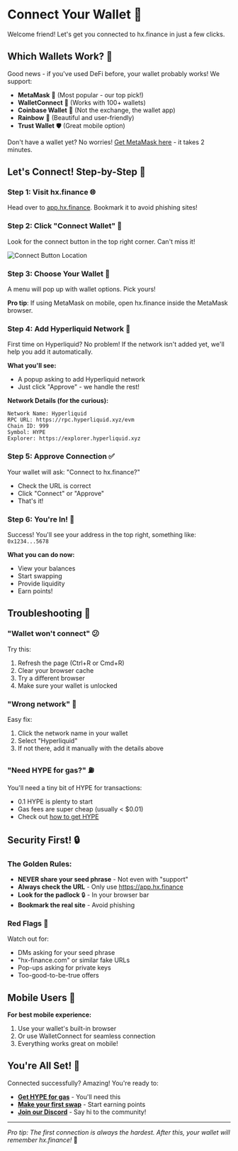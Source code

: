 # Connect Your Wallet 🔗

Welcome friend! Let's get you connected to hx.finance in just a few clicks.

## Which Wallets Work? 🦊

Good news - if you've used DeFi before, your wallet probably works! We support:

- **MetaMask** 🦊 (Most popular - our top pick!)
- **WalletConnect** 🔵 (Works with 100+ wallets)
- **Coinbase Wallet** 💙 (Not the exchange, the wallet app)
- **Rainbow** 🌈 (Beautiful and user-friendly)
- **Trust Wallet** 🛡️ (Great mobile option)

Don't have a wallet yet? No worries! [Get MetaMask here](https://metamask.io) - it takes 2 minutes.

## Let's Connect! Step-by-Step 🚀

### Step 1: Visit hx.finance 🌐

Head over to [app.hx.finance](https://app.hx.finance). Bookmark it to avoid phishing sites!

### Step 2: Click "Connect Wallet" 🔌

Look for the connect button in the top right corner. Can't miss it!

![Connect Button Location](/images/connect-button.png)

### Step 3: Choose Your Wallet 💼

A menu will pop up with wallet options. Pick yours!

**Pro tip**: If using MetaMask on mobile, open hx.finance inside the MetaMask browser.

### Step 4: Add Hyperliquid Network 🔧

First time on Hyperliquid? No problem! If the network isn't added yet, we'll help you add it automatically.

**What you'll see:**
- A popup asking to add Hyperliquid network
- Just click "Approve" - we handle the rest!

**Network Details (for the curious):**
```
Network Name: Hyperliquid
RPC URL: https://rpc.hyperliquid.xyz/evm
Chain ID: 999
Symbol: HYPE
Explorer: https://explorer.hyperliquid.xyz
```

### Step 5: Approve Connection ✅

Your wallet will ask: "Connect to hx.finance?"

- Check the URL is correct
- Click "Connect" or "Approve"
- That's it!

### Step 6: You're In! 🎉

Success! You'll see your address in the top right, something like: `0x1234...5678`

**What you can do now:**
- View your balances
- Start swapping
- Provide liquidity
- Earn points!

## Troubleshooting 🔧

### "Wallet won't connect" 😕
Try this:
1. Refresh the page (Ctrl+R or Cmd+R)
2. Clear your browser cache
3. Try a different browser
4. Make sure your wallet is unlocked

### "Wrong network" 🔄
Easy fix:
1. Click the network name in your wallet
2. Select "Hyperliquid"
3. If not there, add it manually with the details above

### "Need HYPE for gas?" ⛽
You'll need a tiny bit of HYPE for transactions:
- 0.1 HYPE is plenty to start
- Gas fees are super cheap (usually < $0.01)
- Check out [how to get HYPE](/getting-started/get-hype)

## Security First! 🔒

### The Golden Rules:
- **NEVER share your seed phrase** - Not even with "support"
- **Always check the URL** - Only use https://app.hx.finance
- **Look for the padlock** 🔒 - In your browser bar
- **Bookmark the real site** - Avoid phishing

### Red Flags 🚩
Watch out for:
- DMs asking for your seed phrase
- "hx-finance.com" or similar fake URLs
- Pop-ups asking for private keys
- Too-good-to-be-true offers

## Mobile Users 📱

**For best mobile experience:**
1. Use your wallet's built-in browser
2. Or use WalletConnect for seamless connection
3. Everything works great on mobile!

## You're All Set! 🎊

Connected successfully? Amazing! You're ready to:

- **[Get HYPE for gas](/getting-started/get-hype)** - You'll need this
- **[Make your first swap](/getting-started/first-swap)** - Start earning points
- **[Join our Discord](https://discord.gg/hxfinance)** - Say hi to the community!

---

*Pro tip: The first connection is always the hardest. After this, your wallet will remember hx.finance!* 🧠